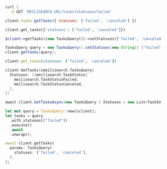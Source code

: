 <CodeGroup>

```bash cURL
curl \
  -X GET 'MEILISEARCH_URL/tasks?statuses=failed'
```

```javascript JS
client.tasks.getTasks({ statuses: ['failed', 'canceled'] })
```

```python Python
client.get_tasks({'statuses': ['failed', 'canceled']})
```

```php PHP
$client->getTasks((new TasksQuery())->setStatuses(['failed', 'canceled']));
```

```java Java
TasksQuery query = new TasksQuery().setStatuses(new String[] {"failed", "canceled"});
client.getTasks(query);
```

```ruby Ruby
client.get_tasks(statuses: ['failed', 'canceled'])
```

```go Go
client.GetTasks(&meilisearch.TasksQuery{
  Statuses: []meilisearch.TaskStatus{
    meilisearch.TaskStatusFailed,
    meilisearch.TaskStatusCanceled,
  },
})
```

```csharp C#
await client.GetTasksAsync(new TasksQuery { Statuses = new List<TaskInfoStatus> { TaskInfoStatus.Failed, TaskInfoStatus.Canceled } });
```

```rust Rust
let mut query = TasksQuery::new(&client);
let tasks = query
  .with_statuses(["failed"])
  .execute()
  .await
  .unwrap();
```

```dart Dart
await client.getTasks(
  params: TasksQuery(
    statuses: ['failed', 'canceled'],
  ),
);
```
</CodeGroup>